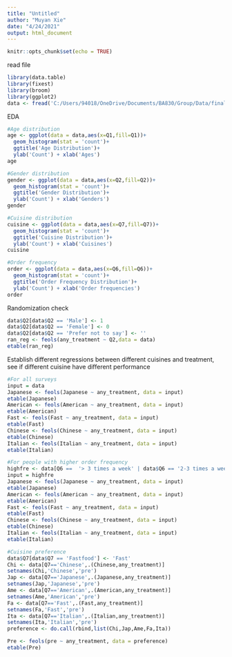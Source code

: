```yaml
---
title: "Untitled"
author: "Muyan Xie"
date: "4/24/2021"
output: html_document
---
```


```r
knitr::opts_chunk$set(echo = TRUE)
```

read file
```r
library(data.table)
library(fixest)
library(broom)
library(ggplot2)
data <- fread('C:/Users/94018/OneDrive/Documents/BA830/Group/Data/final_data.csv')
```
EDA
```r
#Age distribution
age <- ggplot(data = data,aes(x=Q1,fill=Q1))+
  geom_histogram(stat = 'count')+
  ggtitle('Age Distribution')+
  ylab('Count') + xlab('Ages')
age
```

```r
#Gender distribution
gender <- ggplot(data = data,aes(x=Q2,fill=Q2))+
  geom_histogram(stat = 'count')+
  ggtitle('Gender Distribution')+
  ylab('Count') + xlab('Genders')
gender
```
```r
#Cuisine distribution
cuisine <- ggplot(data = data,aes(x=Q7,fill=Q7))+
  geom_histogram(stat = 'count')+
  ggtitle('Cuisine Distribution')+
  ylab('Count') + xlab('Cuisines')
cuisine
```
```r
#Order frequency
order <- ggplot(data = data,aes(x=Q6,fill=Q6))+
  geom_histogram(stat = 'count')+
  ggtitle('Order Frequency Distribution')+
  ylab('Count') + xlab('Order frequencies')
order
```




Randomization check
```r
data$Q2[data$Q2 == 'Male'] <- 1
data$Q2[data$Q2 == 'Female'] <- 0
data$Q2[data$Q2 == 'Prefer not to say'] <- ''
ran_reg <- feols(any_treatment ~ Q2,data = data)
etable(ran_reg)
```
Establish different regressions between different cuisines and treatment, see if different cuisine have different performance
```r
#For all surveys
input = data
Japanese <- feols(Japanese ~ any_treatment, data = input)
etable(Japanese)
American <- feols(American ~ any_treatment, data = input)
etable(American)
Fast <- feols(Fast ~ any_treatment, data = input)
etable(Fast)
Chinese <- feols(Chinese ~ any_treatment, data = input)
etable(Chinese)
Italian <- feols(Italian ~ any_treatment, data = input)
etable(Italian)
```
```r
#For people with higher order frequency
highfre <- data[Q6 ==  '> 3 times a week' | data$Q6 == '2-3 times a week']
input = highfre
Japanese <- feols(Japanese ~ any_treatment, data = input)
etable(Japanese)
American <- feols(American ~ any_treatment, data = input)
etable(American)
Fast <- feols(Fast ~ any_treatment, data = input)
etable(Fast)
Chinese <- feols(Chinese ~ any_treatment, data = input)
etable(Chinese)
Italian <- feols(Italian ~ any_treatment, data = input)
etable(Italian)
```
```r
#Cuisine preference
data$Q7[data$Q7 == 'Fastfood'] <- 'Fast'
Chi <- data[Q7=='Chinese',.(Chinese,any_treatment)]
setnames(Chi,'Chinese','pre')
Jap <- data[Q7=='Japanese',.(Japanese,any_treatment)]
setnames(Jap,'Japanese','pre')
Ame <- data[Q7=='American',.(American,any_treatment)]
setnames(Ame,'American','pre')
Fa <- data[Q7=='Fast',.(Fast,any_treatment)]
setnames(Fa,'Fast','pre')
Ita <- data[Q7=='Italian',.(Italian,any_treatment)]
setnames(Ita,'Italian','pre')
preference <- do.call(rbind,list(Chi,Jap,Ame,Fa,Ita))
```

```r
Pre <- feols(pre ~ any_treatment, data = preference)
etable(Pre)
```




